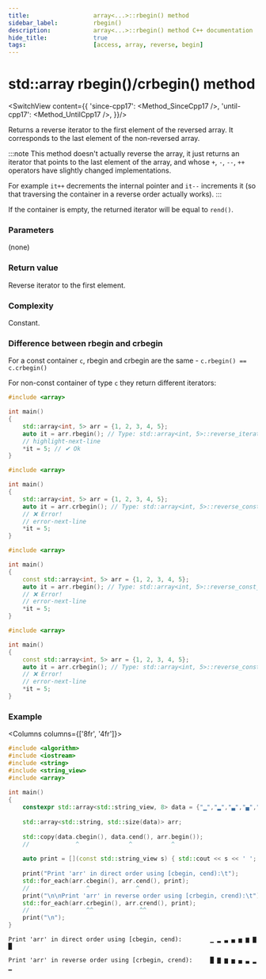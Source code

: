 ```yaml
---
title:					array<...>::rbegin() method
sidebar_label:			rbegin()
description:			array<...>::rbegin() method C++ documentation
hide_title:				true
tags:					[access, array, reverse, begin]
---
```



<!-- Terms -->

<!----------------- Codes ---------------------->

<!-- rbegin() -->

# std::array rbegin()/crbegin() method

<SwitchView content={{
		'since-cpp17': <Method_SinceCpp17 />,
		'until-cpp17': <Method_UntilCpp17 />,
	}}/>

Returns a <Tooltip title={Term_ContAlias_ReverseIterator}>reverse iterator</Tooltip> to the first element of the reversed array.
It corresponds to the last element of the non-reversed array.

:::note
This method doesn't actually reverse the array, it just returns an iterator that points to the last element of the array,
and whose `+`, `-`, `--`, `++` operators have slightly changed implementations.

For example `it++` decrements the internal pointer and `it--` increments it (so that traversing the container in a reverse order actually works).
:::

If the container is empty, the returned iterator will be equal to `rend()`.

### Parameters

(none)

### Return value

Reverse iterator to the first element.

### Complexity

Constant.

### Difference between rbegin and crbegin

For a const container `c`, rbegin and crbegin are the same - `c.rbegin() == c.crbegin()`

For non-const container of type `c` they return different iterators:

<Tabs>
<TabItem value="non-const-container" label="Non const container" default>

<Tabs>
<TabItem value="rbegin" label="rbegin" default>

```cpp
#include <array>

int main()
{
	std::array<int, 5> arr = {1, 2, 3, 4, 5};
	auto it = arr.rbegin(); // Type: std::array<int, 5>::reverse_iterator
	// highlight-next-line
	*it = 5; // ✔ Ok
}
```

</TabItem>
<TabItem value="crbegin" label="crbegin" default>

```cpp
#include <array>

int main()
{
	std::array<int, 5> arr = {1, 2, 3, 4, 5};
	auto it = arr.crbegin(); // Type: std::array<int, 5>::reverse_const_iterator
	// ❌ Error! 
	// error-next-line
	*it = 5;
}
```

</TabItem>
</Tabs>

</TabItem>
<TabItem value="const-container" label="Const container">

<Tabs>
<TabItem value="rbegin" label="rbegin" default>

```cpp
#include <array>

int main()
{
	const std::array<int, 5> arr = {1, 2, 3, 4, 5};
	auto it = arr.rbegin(); // Type: std::array<int, 5>::reverse_const_iterator
	// ❌ Error! 
	// error-next-line
	*it = 5;
}
```

</TabItem>
<TabItem value="crbegin" label="crbegin" default>

```cpp
#include <array>

int main()
{
	const std::array<int, 5> arr = {1, 2, 3, 4, 5};
	auto it = arr.crbegin(); // Type: std::array<int, 5>::reverse_const_iterator
	// ❌ Error!
	// error-next-line
	*it = 5;
}
```

</TabItem>
</Tabs>

</TabItem>
</Tabs>

### Example

<Columns columns={['8fr', '4fr']}>
<div>

```cpp title='Main.cpp' showLineNumbers
#include <algorithm>
#include <iostream>
#include <string>
#include <string_view>
#include <array>
 
int main()
{
	constexpr std::array<std::string_view, 8> data = {"▁","▂","▃","▄","▅","▆","▇","█"};
 
	std::array<std::string, std::size(data)> arr;
 
	std::copy(data.cbegin(), data.cend(), arr.begin());
	//             ^              ^           ^
 
	auto print = [](const std::string_view s) { std::cout << s << ' '; };
 
	print("Print 'arr' in direct order using [cbegin, cend):\t");
	std::for_each(arr.cbegin(), arr.cend(), print);
	//                ^             ^
	print("\n\nPrint 'arr' in reverse order using [crbegin, crend):\t");
	std::for_each(arr.crbegin(), arr.crend(), print);
	//                ^^             ^^
	print("\n");
}
```

</div>
<div>

```plaintext title="Possible output"
Print 'arr' in direct order using [cbegin, cend):        ▁ ▂ ▃ ▄ ▅ ▆ ▇ █ 
 
Print 'arr' in reverse order using [crbegin, crend):     █ ▇ ▆ ▅ ▄ ▃ ▂ ▁
```

</div>
</Columns>

